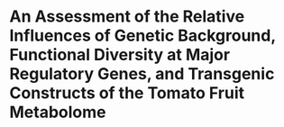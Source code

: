 An Assessment of the Relative Influences of Genetic Background, Functional Diversity at Major Regulatory Genes, and Transgenic Constructs of the Tomato Fruit Metabolome
========================================================




